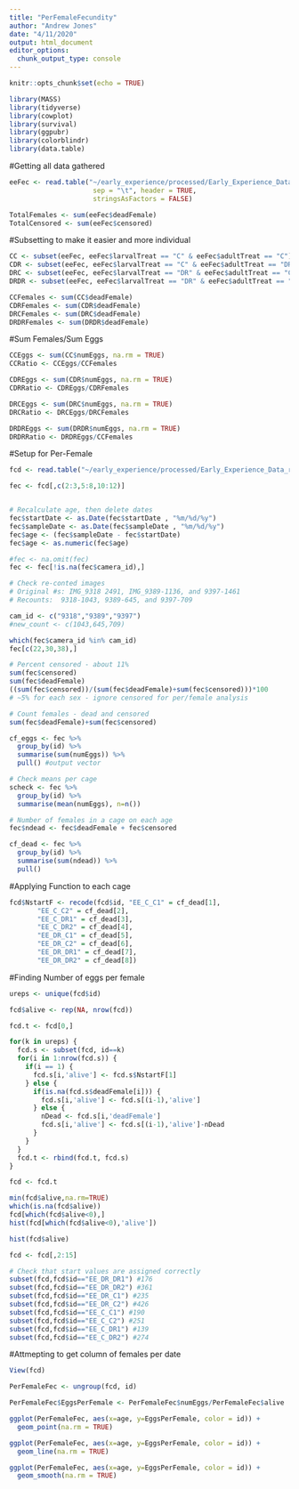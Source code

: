 ```yaml
---
title: "PerFemaleFecundity"
author: "Andrew Jones"
date: "4/11/2020"
output: html_document
editor_options: 
  chunk_output_type: console
---
```


```r
knitr::opts_chunk$set(echo = TRUE)
```


```r
library(MASS)
library(tidyverse)
library(cowplot)
library(survival)
library(ggpubr)
library(colorblindr)
library(data.table)

```

#Getting all data gathered
```r
eeFec <- read.table("~/early_experience/processed/Early_Experience_Data_rechecked.txt",
                     sep = "\t", header = TRUE,
                     stringsAsFactors = FALSE) 

TotalFemales <- sum(eeFec$deadFemale)
TotalCensored <- sum(eeFec$censored)
```

#Subsetting to make it easier and more individual
```r
CC <- subset(eeFec, eeFec$larvalTreat == "C" & eeFec$adultTreat == "C")
CDR <- subset(eeFec, eeFec$larvalTreat == "C" & eeFec$adultTreat == "DR")
DRC <- subset(eeFec, eeFec$larvalTreat == "DR" & eeFec$adultTreat == "C")
DRDR <- subset(eeFec, eeFec$larvalTreat == "DR" & eeFec$adultTreat == "DR")

CCFemales <- sum(CC$deadFemale)
CDRFemales <- sum(CDR$deadFemale)
DRCFemales <- sum(DRC$deadFemale)
DRDRFemales <- sum(DRDR$deadFemale)
```

#Sum Females/Sum Eggs
```r
CCEggs <- sum(CC$numEggs, na.rm = TRUE)
CCRatio <- CCEggs/CCFemales

CDREggs <- sum(CDR$numEggs, na.rm = TRUE)
CDRRatio <- CDREggs/CDRFemales

DRCEggs <- sum(DRC$numEggs, na.rm = TRUE)
DRCRatio <- DRCEggs/DRCFemales

DRDREggs <- sum(DRDR$numEggs, na.rm = TRUE)
DRDRRatio <- DRDREggs/CCFemales
```

#Setup for Per-Female
```r
fcd <- read.table("~/early_experience/processed/Early_Experience_Data_rechecked.txt",sep = "\t", header = TRUE,stringsAsFactors = FALSE)

fec <- fcd[,c(2:3,5:8,10:12)]


# Recalculate age, then delete dates
fec$startDate <- as.Date(fec$startDate , "%m/%d/%y")
fec$sampleDate <- as.Date(fec$sampleDate , "%m/%d/%y")
fec$age <- (fec$sampleDate - fec$startDate)
fec$age <- as.numeric(fec$age)

#fec <- na.omit(fec) 
fec <- fec[!is.na(fec$camera_id),]

# Check re-conted images
# Original #s: IMG_9318 2491, IMG_9389-1136, and 9397-1461
# Recounts:  9318-1043, 9389-645, and 9397-709

cam_id <- c("9318","9389","9397")
#new_count <- c(1043,645,709)

which(fec$camera_id %in% cam_id)
fec[c(22,30,38),]

# Percent censored - about 11%
sum(fec$censored)
sum(fec$deadFemale)
((sum(fec$censored))/(sum(fec$deadFemale)+sum(fec$censored)))*100
# ~5% for each sex - ignore censored for per/female analysis

# Count females - dead and censored
sum(fec$deadFemale)+sum(fec$censored)

cf_eggs <- fec %>%
  group_by(id) %>%
  summarise(sum(numEggs)) %>%
  pull() #output vector

# Check means per cage
scheck <- fec %>%
  group_by(id) %>%
  summarise(mean(numEggs), n=n())

# Number of females in a cage on each age
fec$ndead <- fec$deadFemale + fec$censored

cf_dead <- fec %>%
  group_by(id) %>%
  summarise(sum(ndead)) %>%
  pull()
```

#Applying Function to each cage
```r
fcd$NstartF <- recode(fcd$id, "EE_C_C1" = cf_dead[1],
       "EE_C_C2" = cf_dead[2],
       "EE_C_DR1" = cf_dead[3],
       "EE_C_DR2" = cf_dead[4],
       "EE_DR_C1" = cf_dead[5],
       "EE_DR_C2" = cf_dead[6],
       "EE_DR_DR1" = cf_dead[7],
       "EE_DR_DR2" = cf_dead[8])
```

#Finding Number of eggs per female
```r
ureps <- unique(fcd$id)

fcd$alive <- rep(NA, nrow(fcd))

fcd.t <- fcd[0,]

for(k in ureps) {
  fcd.s <- subset(fcd, id==k)
  for(i in 1:nrow(fcd.s)) {
    if(i == 1) {
      fcd.s[i,'alive'] <- fcd.s$NstartF[1]
    } else {
      if(is.na(fcd.s$deadFemale[i])) {
        fcd.s[i,'alive'] <- fcd.s[(i-1),'alive']
      } else {
        nDead <- fcd.s[i,'deadFemale']
        fcd.s[i,'alive'] <- fcd.s[(i-1),'alive']-nDead
      }
    }
  }
  fcd.t <- rbind(fcd.t, fcd.s)
}

fcd <- fcd.t

min(fcd$alive,na.rm=TRUE)
which(is.na(fcd$alive))
fcd[which(fcd$alive<0),]
hist(fcd[which(fcd$alive<0),'alive'])

hist(fcd$alive)

fcd <- fcd[,2:15]

# Check that start values are assigned correctly
subset(fcd,fcd$id=="EE_DR_DR1") #176
subset(fcd,fcd$id=="EE_DR_DR2") #361
subset(fcd,fcd$id=="EE_DR_C1") #235
subset(fcd,fcd$id=="EE_DR_C2") #426
subset(fcd,fcd$id=="EE_C_C1") #190
subset(fcd,fcd$id=="EE_C_C2") #251
subset(fcd,fcd$id=="EE_C_DR1") #139
subset(fcd,fcd$id=="EE_C_DR2") #274
```


#Attmepting to get column of females per date
```r
View(fcd)

PerFemaleFec <- ungroup(fcd, id)

PerFemaleFec$EggsPerFemale <- PerFemaleFec$numEggs/PerFemaleFec$alive

ggplot(PerFemaleFec, aes(x=age, y=EggsPerFemale, color = id)) +
  geom_point(na.rm = TRUE)

ggplot(PerFemaleFec, aes(x=age, y=EggsPerFemale, color = id)) +
  geom_line(na.rm = TRUE)

ggplot(PerFemaleFec, aes(x=age, y=EggsPerFemale, color = id)) +
  geom_smooth(na.rm = TRUE)

```



